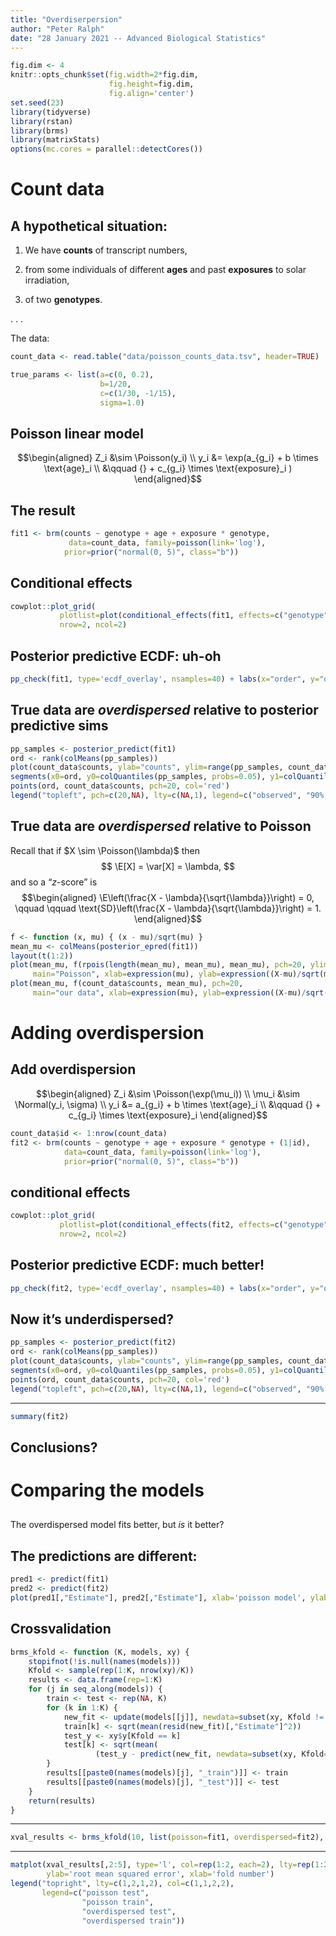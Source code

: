 ```yaml
---
title: "Overdiserpersion"
author: "Peter Ralph"
date: "28 January 2021 -- Advanced Biological Statistics"
---
```


```r
fig.dim <- 4
knitr::opts_chunk$set(fig.width=2*fig.dim,
                      fig.height=fig.dim,
                      fig.align='center')
set.seed(23)
library(tidyverse)
library(rstan)
library(brms)
library(matrixStats)
options(mc.cores = parallel::detectCores())
```


# Count data

## A hypothetical situation:

1. We have **counts** of transcript numbers,

2. from some individuals of different **ages**
   and past **exposures** to solar irradiation,

3. of two **genotypes**.

. . .

The data:
```r
count_data <- read.table("data/poisson_counts_data.tsv", header=TRUE)
```
```r
true_params <- list(a=c(0, 0.2),
                    b=1/20,
                    c=c(1/30, -1/15),
                    sigma=1.0)
```

## Poisson linear model

$$\begin{aligned}
    Z_i &\sim \Poisson(y_i) \\
    y_i &= \exp(a_{g_i} + b \times \text{age}_i \\
        &\qquad {} + c_{g_i} \times \text{exposure}_i )
\end{aligned}$$

## The result


```r
fit1 <- brm(counts ~ genotype + age + exposure * genotype,
             data=count_data, family=poisson(link='log'),
            prior=prior("normal(0, 5)", class="b"))
```

## Conditional effects

```r
cowplot::plot_grid(
           plotlist=plot(conditional_effects(fit1, effects=c("genotype", "age", "exposure", "exposure:genotype"), plot=FALSE), plot=FALSE),
           nrow=2, ncol=2)
```

## Posterior predictive ECDF: uh-oh

```r
pp_check(fit1, type='ecdf_overlay', nsamples=40) + labs(x="order", y="quantile")
```


## True data are *overdispersed* relative to posterior predictive sims

```r
pp_samples <- posterior_predict(fit1)
ord <- rank(colMeans(pp_samples))
plot(count_data$counts, ylab="counts", ylim=range(pp_samples, count_data$counts), type='n')
segments(x0=ord, y0=colQuantiles(pp_samples, probs=0.05), y1=colQuantiles(pp_samples, probs=0.9))
points(ord, count_data$counts, pch=20, col='red')
legend("topleft", pch=c(20,NA), lty=c(NA,1), legend=c("observed", "90% CI"), col=c('red', 'black'))
```

## True data are *overdispersed* relative to Poisson

Recall that if $X \sim \Poisson(\lambda)$ then
$$
    \E[X] = \var[X] = \lambda,
$$
and so a "$z$-score" is
$$\begin{aligned}
    \E\left(\frac{X - \lambda}{\sqrt{\lambda}}\right) = 0, 
    \qquad \qquad
    \text{SD}\left(\frac{X - \lambda}{\sqrt{\lambda}}\right) = 1.
\end{aligned}$$

```r
f <- function (x, mu) { (x - mu)/sqrt(mu) }
mean_mu <- colMeans(posterior_epred(fit1))
layout(t(1:2))
plot(mean_mu, f(rpois(length(mean_mu), mean_mu), mean_mu), pch=20, ylim=range(f(count_data$counts, mean_mu)),
     main="Poisson", xlab=expression(mu), ylab=expression((X-mu)/sqrt(mu)))
plot(mean_mu, f(count_data$counts, mean_mu), pch=20,
     main="our data", xlab=expression(mu), ylab=expression((X-mu)/sqrt(mu)))
```

# Adding overdispersion

## Add overdispersion


$$\begin{aligned}
    Z_i &\sim \Poisson(\exp(\mu_i)) \\
    \mu_i &\sim \Normal(y_i, \sigma) \\
    y_i &= a_{g_i} + b \times \text{age}_i \\
    &\qquad {} + c_{g_i} \times \text{exposure}_i 
\end{aligned}$$

```r
count_data$id <- 1:nrow(count_data)
fit2 <- brm(counts ~ genotype + age + exposure * genotype + (1|id),
            data=count_data, family=poisson(link='log'),
            prior=prior("normal(0, 5)", class="b"))
```



## conditional effects

```r
cowplot::plot_grid(
           plotlist=plot(conditional_effects(fit2, effects=c("genotype", "age", "exposure", "exposure:genotype"), plot=FALSE), plot=FALSE),
           nrow=2, ncol=2)
```

## Posterior predictive ECDF: much better!

```r
pp_check(fit2, type='ecdf_overlay', nsamples=40) + labs(x="order", y="quantile")
```


## Now it's underdispersed?

```r
pp_samples <- posterior_predict(fit2)
ord <- rank(colMeans(pp_samples))
plot(count_data$counts, ylab="counts", ylim=range(pp_samples, count_data$counts), type='n')
segments(x0=ord, y0=colQuantiles(pp_samples, probs=0.05), y1=colQuantiles(pp_samples, probs=0.9))
points(ord, count_data$counts, pch=20, col='red')
legend("topleft", pch=c(20,NA), lty=c(NA,1), legend=c("observed", "90% CI"), col=c('red', 'black'))
```

-----------

```r
summary(fit2)
```

## Conclusions?



# Comparing the models

##

The overdispersed model fits better, but *is* it better?

## The predictions are different:

```r
pred1 <- predict(fit1)
pred2 <- predict(fit2)
plot(pred1[,"Estimate"], pred2[,"Estimate"], xlab='poisson model', ylab='overdispersed poisson')
```

## Crossvalidation

```r
brms_kfold <- function (K, models, xy) {
    stopifnot(!is.null(names(models)))
    Kfold <- sample(rep(1:K, nrow(xy)/K))
    results <- data.frame(rep=1:K)
    for (j in seq_along(models)) {
        train <- test <- rep(NA, K)
        for (k in 1:K) {
            new_fit <- update(models[[j]], newdata=subset(xy, Kfold != k))
            train[k] <- sqrt(mean(resid(new_fit)[,"Estimate"]^2))
            test_y <- xy$y[Kfold == k]
            test[k] <- sqrt(mean(
                   (test_y - predict(new_fit, newdata=subset(xy, Kfold==k), re_formula=NA)[,"Estimate"])^2 ))
        }
        results[[paste0(names(models)[j], "_train")]] <- train
        results[[paste0(names(models)[j], "_test")]] <- test
    }
    return(results)
}
```

---------

```r
xval_results <- brms_kfold(10, list(poisson=fit1, overdispersed=fit2), count_data)
```

----------

```r
matplot(xval_results[,2:5], type='l', col=rep(1:2, each=2), lty=rep(1:2, 2),
        ylab='root mean squared error', xlab='fold number')
legend("topright", lty=c(1,2,1,2), col=c(1,1,2,2),
       legend=c("poisson test",
                "poisson train",
                "overdispersed test",
                "overdispersed train"))
```

